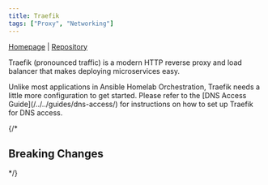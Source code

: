 ```yaml
---
title: Traefik
tags: ["Proxy", "Networking"]
---
```



[Homepage](https://traefik.io/) |
[Repository](https://github.com/traefik/traefik)

<Tags tags={frontmatter.tags} />

Traefik (pronounced traffic) is a modern HTTP reverse proxy and load balancer that makes deploying microservices easy.

<Aside>
	Unlike most applications in Ansible Homelab Orchestration, Traefik needs a little more configuration to get started.
  Please refer to the [DNS Access Guide](/../../guides/dns-access/) for instructions on how to set up Traefik for DNS access.
</Aside>

{/* 

## Breaking Changes

*/}
